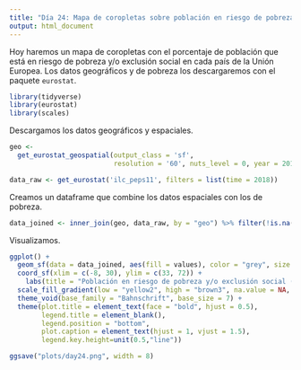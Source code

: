 ```yaml
---
title: "Día 24: Mapa de coropletas sobre población en riesgo de pobreza y/o exclusión social"
output: html_document
---
```


Hoy haremos un mapa de coropletas con el porcentaje de población que está en riesgo de pobreza y/o exclusión social en cada país de la Unión Europea. Los datos geográficos y de pobreza los descargaremos con el paquete ```eurostat```.

```r
library(tidyverse)
library(eurostat)
library(scales)
```

Descargamos los datos geográficos y espaciales.

```r
geo <-
  get_eurostat_geospatial(output_class = 'sf',
                          resolution = '60', nuts_level = 0, year = 2016)

data_raw <- get_eurostat('ilc_peps11', filters = list(time = 2018))
```

Creamos un dataframe que combine los datos espaciales con los de pobreza.

```r
data_joined <- inner_join(geo, data_raw, by = "geo") %>% filter(!is.na(values))
```

Visualizamos.

```r
ggplot() +
  geom_sf(data = data_joined, aes(fill = values), color = "grey", size = 0.03) +
  coord_sf(xlim = c(-8, 30), ylim = c(33, 72)) +
    labs(title = "Población en riesgo de pobreza y/o exclusión social (2018)", caption = "Fuente: Eurostat | @jantleon") +
  scale_fill_gradient(low = "yellow2", high = "brown3", na.value = NA, labels = percent_format(scale = 1)) +
  theme_void(base_family = "Bahnschrift", base_size = 7) +
  theme(plot.title = element_text(face = "bold", hjust = 0.5),
        legend.title = element_blank(),
        legend.position = "bottom",
        plot.caption = element_text(hjust = 1, vjust = 1.5),
        legend.key.height=unit(0.5,"line"))

ggsave("plots/day24.png", width = 8)
```